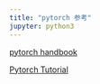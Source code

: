 ```yaml
---
title: "pytorch 参考"
jupyter: python3
---
```


[pytorch handbook](https://github.com/zergtant/pytorch-handbook)


[Pytorch Tutorial](https://github.com/yunjey/pytorch-tutorial)
